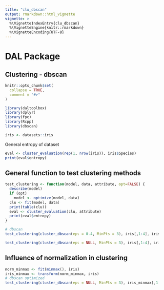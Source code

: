 ```yaml
---
title: "clu_dbscan"
output: rmarkdown::html_vignette
vignette: >
  %\VignetteIndexEntry{clu_dbscan}
  %\VignetteEngine{knitr::rmarkdown}
  %\VignetteEncoding{UTF-8}
---
```


# DAL Package

## Clustering - dbscan

```r
knitr::opts_chunk$set(
  collapse = TRUE,
  comment = "#>"
)
```

```r
library(daltoolbox)
library(dplyr)
library(fpc)
library(Rcpp)
library(dbscan)
```

```r
iris <- datasets::iris
```

General entropy of dataset

```r
eval <- cluster_evaluation(rep(1, nrow(iris)), iris$Species)
print(eval$entropy)
```

## General function to test clustering methods

```r
test_clustering <- function(model, data, attribute, opt=FALSE) {
  describe(model)
  if (opt) 
    model <- optimize(model, data)    
  clu <- fit(model, data)
  print(table(clu))
  eval <- cluster_evaluation(clu, attribute)
  print(eval$entropy)
}
```

```r
# dbscan
test_clustering(cluster_dbscan(eps = 0.4, MinPts = 3), iris[,1:4], iris[,5])
```

```r
test_clustering(cluster_dbscan(eps = NULL, MinPts = 3), iris[,1:4], iris[,5], TRUE)
```

## Influence of normalization in clustering

```r
norm_minmax <- fit(minmax(), iris)
iris_minmax <- transform(norm_minmax, iris)
# dbscan optimized
test_clustering(cluster_dbscan(eps = NULL, MinPts = 3), iris_minmax[,1:4], iris_minmax[,5], TRUE)
```
